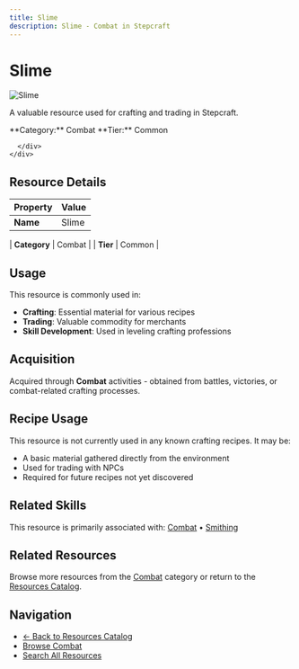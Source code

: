 ```yaml
---
title: Slime
description: Slime - Combat in Stepcraft
---
```


# Slime

<div className="flex items-start gap-6 mb-8">
  <div className="flex-shrink-0">
    <img src="/assets/resources/combat/slime_loot.png" alt="Slime" className="w-24 h-24 border rounded-lg" />
  </div>
  <div className="flex-1">
    <div className="space-y-2">
      <p className="text-lg text-muted-foreground">A valuable resource used for crafting and trading in Stepcraft.</p>
      <div className="flex flex-wrap gap-4 text-sm">
        <span className="px-2 py-1 bg-blue-100 dark:bg-blue-900 rounded-md">
          **Category:** Combat
        </span>
        <span className="px-2 py-1 bg-gray-100 dark:bg-gray-900 rounded-md">
          **Tier:** Common
        </span>
        
      </div>
    </div>
  </div>
</div>

## Resource Details

| Property | Value |
|----------|-------|
| **Name** | Slime |

| **Category** | Combat |
| **Tier** | Common |


## Usage

This resource is commonly used in:

- **Crafting**: Essential material for various recipes
- **Trading**: Valuable commodity for merchants
- **Skill Development**: Used in leveling crafting professions




## Acquisition

Acquired through **Combat** activities - obtained from battles, victories, or combat-related crafting processes.


## Recipe Usage

This resource is not currently used in any known crafting recipes. It may be:
- A basic material gathered directly from the environment
- Used for trading with NPCs
- Required for future recipes not yet discovered


## Related Skills

This resource is primarily associated with: [Combat](/docs/skills/individual/combat) • [Smithing](/docs/skills/individual/smithing)

## Related Resources

Browse more resources from the [Combat](/docs/resources#combat) category or return to the [Resources Catalog](/docs/resources).

## Navigation

- [← Back to Resources Catalog](/docs/resources)
- [Browse Combat](/docs/resources#combat)
- [Search All Resources](/search)
